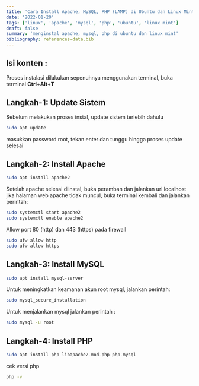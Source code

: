 ```yaml
---
title: 'Cara Install Apache, MySQL, PHP (LAMP) di Ubuntu dan Linux Mint'
date: '2022-01-20'
tags: ['linux', 'apache', 'mysql', 'php', 'ubuntu', 'linux mint']
draft: false
summary: 'menginstal apache, mysql, php di ubuntu dan linux mint'
bibliography: references-data.bib
---
```


## Isi konten :

<TOCInline toc={props.toc} exclude="Isi konten :" toHeading={2} />

Proses instalasi dilakukan sepenuhnya menggunakan terminal, buka terminal **Ctrl**+**Alt**+**T**

## Langkah-1: Update Sistem

Sebelum melakukan proses instal, update sistem terlebih dahulu

```bash
sudo apt update
```

masukkan password root, tekan enter dan tunggu hingga proses update selesai

## Langkah-2: Install Apache

```bash
sudo apt install apache2
```

Setelah apache selesai diinstal, buka peramban dan jalankan url localhost
jika halaman web apache tidak muncul, buka terminal kembali dan jalankan perintah:

```bash
sudo systemctl start apache2
sudo systemctl enable apache2
```

Allow port 80 (http) dan 443 (https) pada firewall

```bash
sudo ufw allow http
sudo ufw allow https
```

## Langkah-3: Install MySQL

```bash
sudo apt install mysql-server
```

Untuk meningkatkan keamanan akun root mysql, jalankan perintah:

```bash
sudo mysql_secure_installation
```

Untuk menjalankan mysql jalankan perintah :

```bash
sudo mysql -u root
```

## Langkah-4: Install PHP

```bash
sudo apt install php libapache2-mod-php php-mysql
```

cek versi php

```bash
php -v
```
